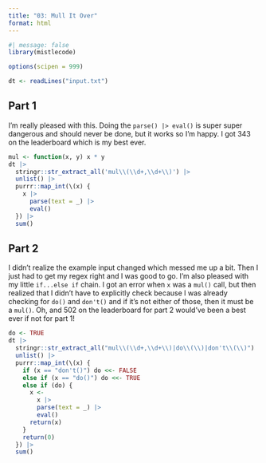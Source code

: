 ```yaml
---
title: "03: Mull It Over"
format: html
---
```


```r
#| message: false
library(mistlecode)

options(scipen = 999)
```

```r
dt <- readLines("input.txt")
```

## Part 1

I'm really pleased with this. Doing the `parse() |> eval()` is super super dangerous and should never be done, but it works so I'm happy. I got 343 on the leaderboard which is my best ever.

```r
mul <- function(x, y) x * y
dt |>
  stringr::str_extract_all('mul\\(\\d+,\\d+\\)') |>
  unlist() |>
  purrr::map_int(\(x) {
    x |>
      parse(text = _) |>
      eval()
  }) |>
  sum()
```

## Part 2

I didn't realize the example input changed which messed me up a bit. Then I just had to get my regex right and I was good to go. I'm also pleased with my little `if...else if` chain. I got an error when `x` was a `mul()` call, but then realized that I didn't have to explicitly check because I was already checking for `do()` and `don't()` and if it's not either of those, then it must be a `mul()`. Oh, and 502 on the leaderboard for part 2 would've been a best ever if not for part 1!

```r
do <- TRUE
dt |>
  stringr::str_extract_all("mul\\(\\d+,\\d+\\)|do\\(\\)|don't\\(\\)") |>
  unlist() |>
  purrr::map_int(\(x) {
    if (x == "don't()") do <<- FALSE 
    else if (x == "do()") do <<- TRUE 
    else if (do) {
      x <-
        x |>
        parse(text = _) |>
        eval()
      return(x)
    }
    return(0)
  }) |>
  sum()
```

